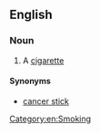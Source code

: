 ==English==

===Noun===
{{en-noun}}

# {{lb|en|slang}} A [[cigarette]]

====Synonyms====
* [[cancer stick]]
[[Category:en:Smoking]]